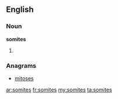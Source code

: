 ==English==

===Noun===
'''somites'''

# {{plural of|somite}}

===Anagrams===
* [[mitoses#English|mitoses]]

[[ar:somites]]
[[fr:somites]]
[[my:somites]]
[[ta:somites]]